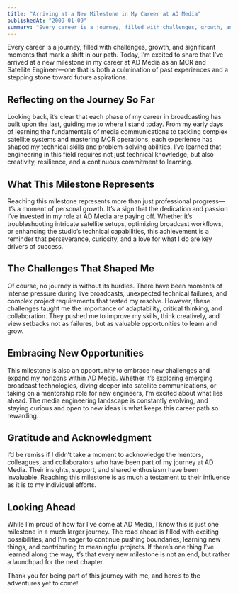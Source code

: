 ```yaml
---
title: "Arriving at a New Milestone in My Career at AD Media"
publishedAt: "2009-01-09"
summary: "Every career is a journey, filled with challenges, growth, and significant moments that mark a shift in our path."
---
```


Every career is a journey, filled with challenges, growth, and significant moments that mark a shift in our path. Today, I’m excited to share that I’ve arrived at a new milestone in my career at AD Media as an MCR and Satellite Engineer—one that is both a culmination of past experiences and a stepping stone toward future aspirations.

## Reflecting on the Journey So Far

Looking back, it’s clear that each phase of my career in broadcasting has built upon the last, guiding me to where I stand today. From my early days of learning the fundamentals of media communications to tackling complex satellite systems and mastering MCR operations, each experience has shaped my technical skills and problem-solving abilities. I’ve learned that engineering in this field requires not just technical knowledge, but also creativity, resilience, and a continuous commitment to learning.

## What This Milestone Represents

Reaching this milestone represents more than just professional progress—it’s a moment of personal growth. It’s a sign that the dedication and passion I’ve invested in my role at AD Media are paying off. Whether it’s troubleshooting intricate satellite setups, optimizing broadcast workflows, or enhancing the studio’s technical capabilities, this achievement is a reminder that perseverance, curiosity, and a love for what I do are key drivers of success.

## The Challenges That Shaped Me

Of course, no journey is without its hurdles. There have been moments of intense pressure during live broadcasts, unexpected technical failures, and complex project requirements that tested my resolve. However, these challenges taught me the importance of adaptability, critical thinking, and collaboration. They pushed me to improve my skills, think creatively, and view setbacks not as failures, but as valuable opportunities to learn and grow.

## Embracing New Opportunities

This milestone is also an opportunity to embrace new challenges and expand my horizons within AD Media. Whether it’s exploring emerging broadcast technologies, diving deeper into satellite communications, or taking on a mentorship role for new engineers, I’m excited about what lies ahead. The media engineering landscape is constantly evolving, and staying curious and open to new ideas is what keeps this career path so rewarding.

## Gratitude and Acknowledgment

I’d be remiss if I didn’t take a moment to acknowledge the mentors, colleagues, and collaborators who have been part of my journey at AD Media. Their insights, support, and shared enthusiasm have been invaluable. Reaching this milestone is as much a testament to their influence as it is to my individual efforts.

## Looking Ahead

While I’m proud of how far I’ve come at AD Media, I know this is just one milestone in a much larger journey. The road ahead is filled with exciting possibilities, and I’m eager to continue pushing boundaries, learning new things, and contributing to meaningful projects. If there’s one thing I’ve learned along the way, it’s that every new milestone is not an end, but rather a launchpad for the next chapter.

Thank you for being part of this journey with me, and here’s to the adventures yet to come!
